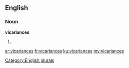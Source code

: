 ==English==

===Noun===
'''vicariances'''

# {{plural of|[[vicariance]]}}

[[Category:English plurals]]

[[ar:vicariances]]
[[fr:vicariances]]
[[ku:vicariances]]
[[my:vicariances]]